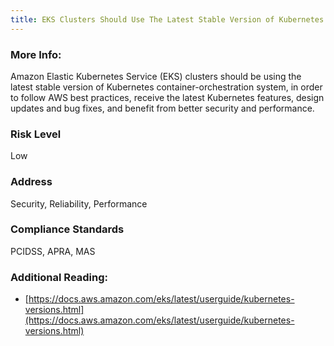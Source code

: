 ```yaml
---
title: EKS Clusters Should Use The Latest Stable Version of Kubernetes
---
```


### More Info:

Amazon Elastic Kubernetes Service (EKS) clusters should be using the latest stable version of Kubernetes container-orchestration system, in order to follow AWS best practices, receive the latest Kubernetes features, design updates and bug fixes, and benefit from better security and performance.

### Risk Level

Low

### Address

Security, Reliability, Performance

### Compliance Standards

PCIDSS, APRA, MAS

### Additional Reading:

- [https://docs.aws.amazon.com/eks/latest/userguide/kubernetes-versions.html](https://docs.aws.amazon.com/eks/latest/userguide/kubernetes-versions.html)
